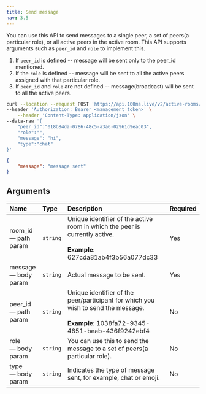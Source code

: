 ```yaml
---
title: Send message
nav: 3.5
---
```


You can use this API to send messages to a single peer, a set of peers(a particular role), or all active peers in the active room. This API supports arguments such as `peer_id` and `role` to implement this.

1. If `peer_id` is defined -- message will be sent only to the peer_id mentioned.
2. If the `role` is defined -- message will be sent to all the active peers assigned with that particular role.
3. If `peer_id` and `role` are not defined -- message(broadcast) will be sent to all the active peers.

<PostRequest title="https://api.100ms.live/v2/active-rooms/<room_id>/send-message" />

<Request id="req-0">

```bash
curl --location --request POST 'https://api.100ms.live/v2/active-rooms/<room_id>/send-message' \
--header 'Authorization: Bearer <management_token>' \
    --header 'Content-Type: application/json' \
--data-raw '{
    "peer_id":"018b84da-0786-48c5-a3a6-02961d9eac03",
    "role":"",
    "message": "hi",
    "type":"chat"
}'
```

</Request>

<ResponseBox id="res-0" status="200 OK">

```json
{
    "message": "message sent"
}
```

</ResponseBox>

## Arguments

| Name                       | Type     | Description                                                                                                                                   | Required |
| :------------------------- | :------- | :-------------------------------------------------------------------------------------------------------------------------------------------- | :------- |
| room_id <br/> — path param | `string` | Unique identifier of the active room in which the peer is currently active. <br/><br/>**Example**: 627cda81ab4f3b56a077dc33                   | Yes      |
| message <br/> — body param | `string` | Actual message to be sent.                                                                                                                    | Yes      |
| peer_id <br/> — path param | `string` | Unique identifier of the peer/participant for which you wish to send the message. <br/><br/>**Example**: 1038fa72-9345-4651-beab-436f9242ebf4 | No       |
| role <br/> — body param    | `string` | You can use this to send the message to a set of peers(a particular role).                                                                    | No       |
| type <br/> — body param    | `string` | Indicates the type of message sent, for example, chat or emoji.                                                                               | No       |
